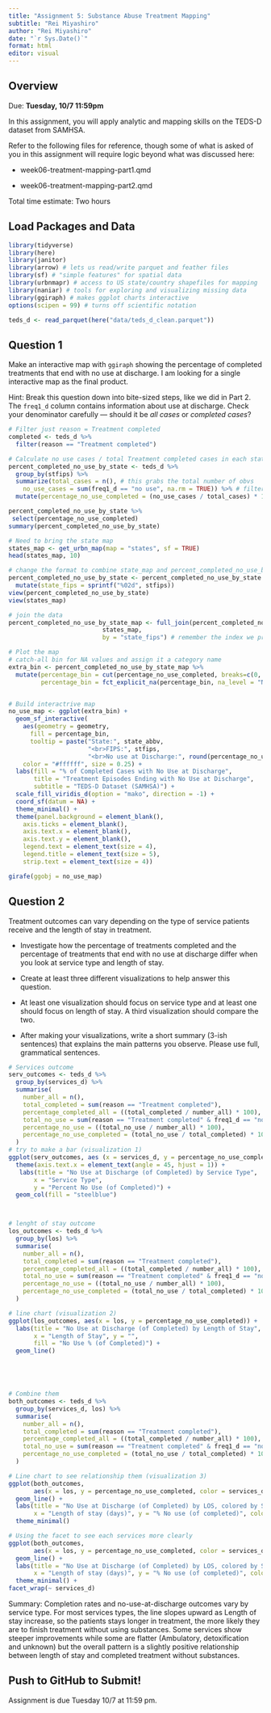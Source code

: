 ```yaml
---
title: "Assignment 5: Substance Abuse Treatment Mapping"
subtitle: "Rei Miyashiro"
author: "Rei Miyashiro"
date: "`r Sys.Date()`"
format: html
editor: visual
---
```


## Overview

Due: **Tuesday, 10/7 11:59pm**

In this assignment, you will apply analytic and mapping skills on the TEDS-D dataset from SAMHSA.

Refer to the following files for reference, though some of what is asked of you in this assignment will require logic beyond what was discussed here:

-   week06-treatment-mapping-part1.qmd

-   week06-treatment-mapping-part2.qmd

Total time estimate: Two hours

## Load Packages and Data

```r
library(tidyverse)
library(here)
library(janitor) 
library(arrow) # lets us read/write parquet and feather files
library(sf) # "simple features" for spatial data
library(urbnmapr) # access to US state/country shapefiles for mapping
library(naniar) # tools for exploring and visualizing missing data
library(ggiraph) # makes ggplot charts interactive
options(scipen = 99) # turns off scientific notation

```

```r
teds_d <- read_parquet(here("data/teds_d_clean.parquet"))
```

## Question 1

Make an interactive map with `ggiraph` showing the percentage of completed treatments that end with no use at discharge. I am looking for a single interactive map as the final product.

Hint: Break this question down into bite-sized steps, like we did in Part 2. The `freq1_d` column contains information about use at discharge. Check your denominator carefully — should it be *all cases* or *completed cases*?

```r
# Filter just reason = Treatment completed
completed <- teds_d %>%
  filter(reason == "Treatment completed")

# Calculate no use cases / total Treatment completed cases in each state
percent_completed_no_use_by_state <- teds_d %>%
  group_by(stfips) %>% 
  summarize(total_cases = n(), # this grabs the total number of obvs
    no_use_cases = sum(freq1_d == "no use", na.rm = TRUE)) %>% # filter "no use" cases from freq1_d
  mutate(percentage_no_use_completed = (no_use_cases / total_cases) * 100) # basic math :)

percent_completed_no_use_by_state %>% 
 select(percentage_no_use_completed)
summary(percent_completed_no_use_by_state)

# Need to bring the state map 
states_map <- get_urbn_map(map = "states", sf = TRUE)
head(states_map, 10)

# change the format to combine state_map and percent_completed_no_use_by_state
percent_completed_no_use_by_state <- percent_completed_no_use_by_state %>%
  mutate(state_fips = sprintf("%02d", stfips)) 
view(percent_completed_no_use_by_state)
view(states_map)

# join the data 
percent_completed_no_use_by_state_map <- full_join(percent_completed_no_use_by_state,
                          states_map,
                          by = "state_fips") # remember the index we prepared above?

# Plot the map
# catch-all bin for NA values and assign it a category name
extra_bin <- percent_completed_no_use_by_state_map %>% 
  mutate(percentage_bin = cut(percentage_no_use_completed, breaks=c(0, 10, 20, 30, 40, 50, 60, 70)),
         percentage_bin = fct_explicit_na(percentage_bin, na_level = "No Data"))


# Build interactrive map
no_use_map <- ggplot(extra_bin) +
  geom_sf_interactive(
    aes(geometry = geometry,
      fill = percentage_bin,
      tooltip = paste("State:", state_abbv,
                      "<br>FIPS:", stfips,
                      "<br>No use at Discharge:", round(percentage_no_use_completed,2), "%")), 
    color = "#ffffff", size = 0.25) +
  labs(fill = "% of Completed Cases with No Use at Discharge",
       title = "Treatment Episodes Ending with No Use at Discharge",
       subtitle = "TEDS-D Dataset (SAMHSA)") +
  scale_fill_viridis_d(option = "mako", direction = -1) + 
  coord_sf(datum = NA) +
  theme_minimal() +
  theme(panel.background = element_blank(),
    axis.ticks = element_blank(),
    axis.text.x = element_blank(),
    axis.text.y = element_blank(),
    legend.text = element_text(size = 4),
    legend.title = element_text(size = 5),
    strip.text = element_text(size = 4))

girafe(ggobj = no_use_map)
```

## Question 2

Treatment outcomes can vary depending on the type of service patients receive and the length of stay in treatment.

-   Investigate how the percentage of treatments completed and the percentage of treatments that end with no use at discharge differ when you look at service type and length of stay.

-   Create at least three different visualizations to help answer this question.

-   At least one visualization should focus on service type and at least one should focus on length of stay. A third visualization should compare the two.

-   After making your visualizations, write a short summary (3-ish sentences) that explains the main patterns you observe. Please use full, grammatical sentences.

```r
# Services outcome
serv_outcomes <- teds_d %>%
  group_by(services_d) %>%    
  summarise(
    number_all = n(),
    total_completed = sum(reason == "Treatment completed"),
    percentage_completed_all = ((total_completed / number_all) * 100),
    total_no_use = sum(reason == "Treatment completed" & freq1_d == "no use"),
    percentage_no_use = ((total_no_use / number_all) * 100),
    percentage_no_use_completed = (total_no_use / total_completed) * 100
  )
# try to make a bar (visualization 1)
ggplot(serv_outcomes, aes (x = services_d, y = percentage_no_use_completed)) +
  theme(axis.text.x = element_text(angle = 45, hjust = 1)) +
   labs(title = "No Use at Discharge (of Completed) by Service Type",
       x = "Service Type",
       y = "Percent No Use (of Completed)") +
  geom_col(fill = "steelblue")



# lenght of stay outcome
los_outcomes <- teds_d %>%
  group_by(los) %>%    
  summarise(
    number_all = n(),
    total_completed = sum(reason == "Treatment completed"),
    percentage_completed_all = ((total_completed / number_all) * 100),
    total_no_use = sum(reason == "Treatment completed" & freq1_d == "no use"),
    percentage_no_use = ((total_no_use / number_all) * 100),
    percentage_no_use_completed = (total_no_use / total_completed) * 100
  )

# line chart (visualization 2)
ggplot(los_outcomes, aes(x = los, y = percentage_no_use_completed)) +
  labs(title = "No Use at Discharge (of Completed) by Length of Stay",
       x = "Length of Stay", y = "",
       fill = "No Use % (of Completed)") +
  geom_line()





# Combine them
both_outcomes <- teds_d %>%
  group_by(services_d, los) %>%    
  summarise(
    number_all = n(),
    total_completed = sum(reason == "Treatment completed"),
    percentage_completed_all = ((total_completed / number_all) * 100),
    total_no_use = sum(reason == "Treatment completed" & freq1_d == "no use"),
    percentage_no_use_completed = (total_no_use / total_completed) * 100
  )

# Line chart to see relationship them (visualization 3)
ggplot(both_outcomes,
       aes(x = los, y = percentage_no_use_completed, color = services_d)) +
  geom_line() +
  labs(title = "No Use at Discharge (of Completed) by LOS, colored by Service",
       x = "Length of stay (days)", y = "% No use (of completed)", color = "Service") +
  theme_minimal()

# Using the facet to see each services more clearly
ggplot(both_outcomes,
       aes(x = los, y = percentage_no_use_completed, color = services_d)) +
  geom_line() +
  labs(title = "No Use at Discharge (of Completed) by LOS, colored by Service",
       x = "Length of stay (days)", y = "% No use (of completed)", color = "Service") +
  theme_minimal() +
facet_wrap(~ services_d)

```

Summary: Completion rates and no-use-at-discharge outcomes vary by service type. For most services types, the line slopes upward as Length of stay increase, so the patients stays longer in treatment, the more likely they are to finish treatment without using substances. Some services show steeper improvements while some are flatter (Ambulatory, detoxification and unknown) but the overall pattern is a slightly positive relationship between length of stay and completed treatment without substances.

## Push to GitHub to Submit!

Assignment is due Tuesday 10/7 at 11:59 pm.
